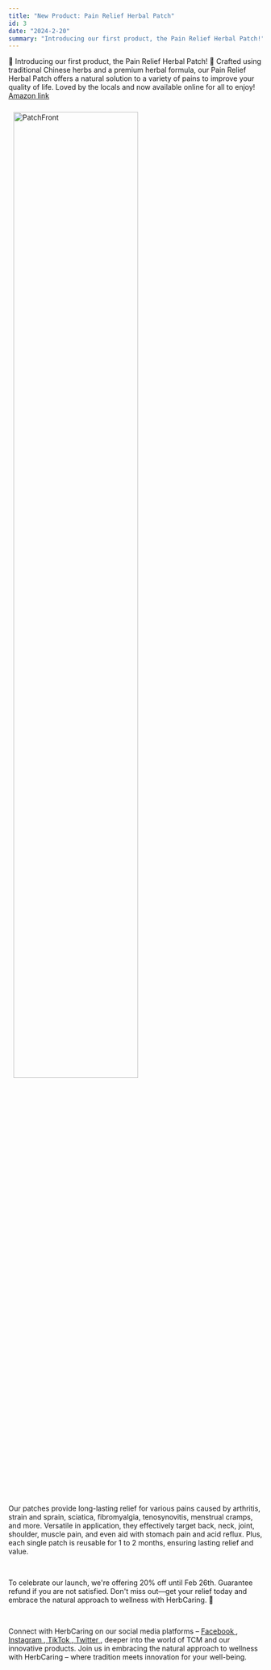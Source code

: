 ```yaml
---
title: "New Product: Pain Relief Herbal Patch"
id: 3
date: "2024-2-20"
summary: "Introducing our first product, the Pain Relief Herbal Patch!"
---
```


<p>
  🌿 Introducing our first product, the Pain Relief Herbal Patch! 🌟 Crafted
  using traditional Chinese herbs and a premium herbal formula, our Pain Relief
  Herbal Patch offers a natural solution to a variety of pains to improve your
  quality of life. Loved by the locals and now available online for all to
  enjoy!
  <a
    href="https://www.amazon.com/dp/B0CW11FXN1?ref=myi_title_dp"
    target="_blank"
  >
    <u> Amazon link </u>
  </a>
</p>
<img
  src="../images/PatchShowEdit.png"
  style="width: 500px;margin: auto;width: 70%;padding: 10px;"
  alt="PatchFront"
/>

<p>
  Our patches provide long-lasting relief for various pains caused by arthritis,
  strain and sprain, sciatica, fibromyalgia, tenosynovitis, menstrual cramps,
  and more. Versatile in application, they effectively target back, neck, joint,
  shoulder, muscle pain, and even aid with stomach pain and acid reflux. Plus,
  each single patch is reusable for 1 to 2 months, ensuring lasting relief and
  value.
</p>
<br />
<p>
  To celebrate our launch, we're offering 20% off until Feb 26th. Guarantee
  refund if you are not satisfied. Don't miss out—get your relief today and
  embrace the natural approach to wellness with HerbCaring. 🌱
</p>
<br />
<p>
  Connect with HerbCaring on our social media platforms –
  <a href="https://www.facebook.com/herbcaring" target="_blank">
    <u>Facebook</u>
  </a>
  ,<a href="https://www.instagram.com/herbcaring/" target="_blank">
    <u>Instagram</u>
  </a>,<a href="https://www.tiktok.com/@herbcaring" target="_blank">
    <u>TikTok</u>
  </a>,<a href="https://twitter.com/HerbCaring" target="_blank">
    <u>Twitter</u>
  </a>, deeper into the world of TCM and our innovative products. Join us in embracing
  the natural approach to wellness with HerbCaring – where tradition meets innovation
  for your well-being.
</p>
